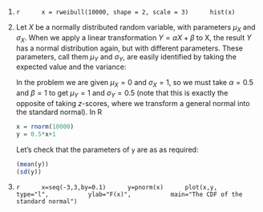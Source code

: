 1.
     ```r
     x = rweibull(10000, shape = 2, scale = 3)
     hist(x)
     ```
2.
     Let $X$ be a normally distributed random variable, with parameters $\mu_X$ and $\sigma_X$. When we apply a linear transformation $Y = \alpha X + \beta$ to X, the result $Y$ has a normal distribution again, but with different parameters. These parameters, call them $\mu_Y$ and $\sigma_Y$, are easily identified by taking the expected value and the variance:

     \begin{align} \mu_Y & = \EE[Y] = \alpha \EE[X] + \beta = \alpha \mu_X + \beta \\
     \sigma_Y^2 & = \Var[Y] = \Var[\alpha X + \beta] = \alpha^2 \Var[X] = \alpha^2 \sigma_X^2 
     \end{align}

     In the problem we are given $\mu_X=0$ and $\sigma_X=1$, so we must take $\alpha = 0.5$ and $\beta=1$ to get $\mu_Y=1$ and $\sigma_Y=0.5$ (note that this is
     exactly the opposite of taking $z$-scores, where we transform a general normal into the standard normal). In R


     ```r
     x = rnorm(10000)
     y = 0.5*x+1
     ```

     Let's check that the parameters of `y` are as as required: 

     ```r
     (mean(y))
     (sd(y))
     ```


3.
     ```r
     x=seq(-3,3,by=0.1)
     y=pnorm(x)
     plot(x,y,
          type="l",
          ylab="F(x)",
          main="The CDF of the standard normal")
     ```


